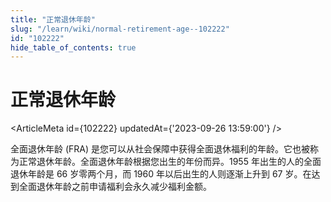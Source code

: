 ```yaml
---
title: "正常退休年龄"
slug: "/learn/wiki/normal-retirement-age--102222"
id: "102222"
hide_table_of_contents: true
---
```



# 正常退休年龄

<ArticleMeta id={102222} updatedAt={'2023-09-26 13:59:00'} />
<div className='border-solid border-b border-t-0 my-4 border-[var(--ifm-color-gray-300)]' />

全面退休年龄 (FRA) 是您可以从社会保障中获得全面退休福利的年龄。它也被称为正常退休年龄。全面退休年龄根据您出生的年份而异。1955 年出生的人的全面退休年龄是 66 岁零两个月，而 1960 年以后出生的人则逐渐上升到 67 岁。在达到全面退休年龄之前申请福利会永久减少福利金额。
